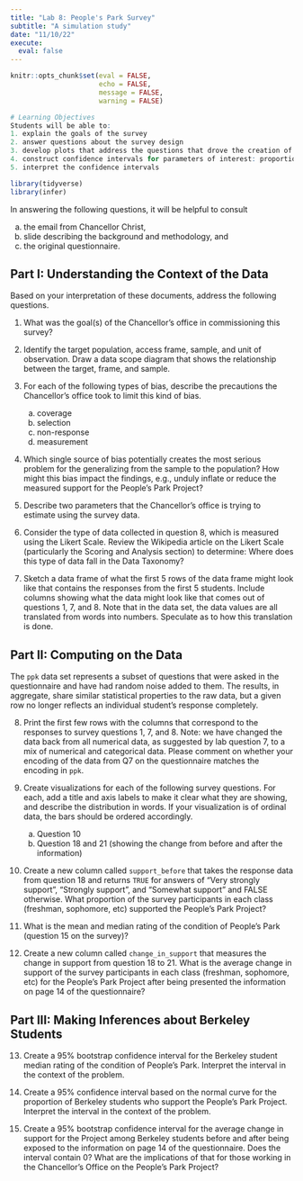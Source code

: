```yaml
---
title: "Lab 8: People's Park Survey"
subtitle: "A simulation study"
date: "11/10/22"
execute:
  eval: false
---
```



```r
knitr::opts_chunk$set(eval = FALSE, 
                      echo = FALSE,
                      message = FALSE,
                      warning = FALSE)
```

```r
# Learning Objectives
Students will be able to:
1. explain the goals of the survey
2. answer questions about the survey design
3. develop plots that address the questions that drove the creation of the survey
4. construct confidence intervals for parameters of interest: proportions, difference in proportions, and means
5. interpret the confidence intervals
```

```r
library(tidyverse)
library(infer)
```

In answering the following questions, it will be helpful to consult

   a. the email from Chancellor Christ,
   b. slide describing the background and methodology, and
   c. the original questionnaire.

## Part I: Understanding the Context of the Data

Based on your interpretation of these documents, address the following questions.

1. What was the goal(s) of the Chancellor's office in commissioning this survey?

2. Identify the target population, access frame, sample, and unit of observation. Draw a data scope diagram that shows the relationship between the target, frame, and sample.

3. For each of the following types of bias, describe the precautions the Chancellor's office took to limit this kind of bias.

   a. coverage 
   b. selection 
   c. non-response 
   d. measurement 

4. Which single source of bias potentially creates the most serious problem for the generalizing from the sample to the population? How might this bias impact the findings, e.g., unduly inflate or reduce the measured support for the People's Park Project?

5. Describe two parameters that the Chancellor's office is trying to estimate using the survey data.

6. Consider the type of data collected in question 8, which is measured using the Likert Scale. Review the Wikipedia article on the Likert Scale (particularly the Scoring and Analysis section) to determine: Where does this type of data fall in the Data Taxonomy? 

7. Sketch a data frame of what the first 5 rows of the data frame might look like that contains the responses from the first 5 students. Include columns showing what the data might look like that comes out of questions 1, 7, and 8. Note that in the data set, the data values are all translated from words into numbers. Speculate as to how this translation is done.


## Part II: Computing on the Data

The `ppk` data set represents a subset of questions that were asked in the questionnaire and have had random noise added to them. The results, in aggregate, share similar statistical properties to the raw data, but a given row no longer reflects an individual student's response completely.

8. Print the first few rows with the columns that correspond to the responses to survey questions 1, 7, and 8. Note: we have changed the data back from all numerical data, as suggested by lab question 7, to a mix of numerical and categorical data. Please comment on whether your encoding of the data from Q7 on the questionnaire matches the encoding in `ppk`.

9. Create visualizations for each of the following survey questions.
For each, add a title and axis labels to make it clear what they are showing, and describe the distribution in words. If your visualization is of ordinal data, the bars should be ordered accordingly.

    a. Question 10
    b. Question 18 and 21 (showing the change from before and after the information)


10. Create a new column called `support_before` that takes the response data from question 18 and returns `TRUE` for answers of "Very strongly support", "Strongly support", and "Somewhat support" and FALSE otherwise. What proportion of the survey participants in each class (freshman, sophomore, etc) supported the People's Park Project?

11. What is the mean and median rating of the condition of People's Park (question 15 on the survey)?

12. Create a new column called `change_in_support` that measures the change in support from question 18 to 21. What is the average change in support of the survey participants in each class (freshman, sophomore, etc) for the People's Park Project after being presented the information on page 14 of the questionnaire?


## Part III: Making Inferences about Berkeley Students

13. Create a 95% bootstrap confidence interval for the Berkeley student median rating of the condition of People's Park. Interpret the interval in the context of the problem. 

14. Create a 95% confidence interval based on the normal curve for the proportion of Berkeley students who support the People's Park Project. Interpret the interval in the context of the problem.

15. Create a 95% bootstrap confidence interval for the average change in support for the Project among Berkeley students before and after being exposed to the information on page 14 of the questionnaire. Does the interval contain 0? What are the implications of that for those working in the Chancellor's Office on the People's Park Project?


